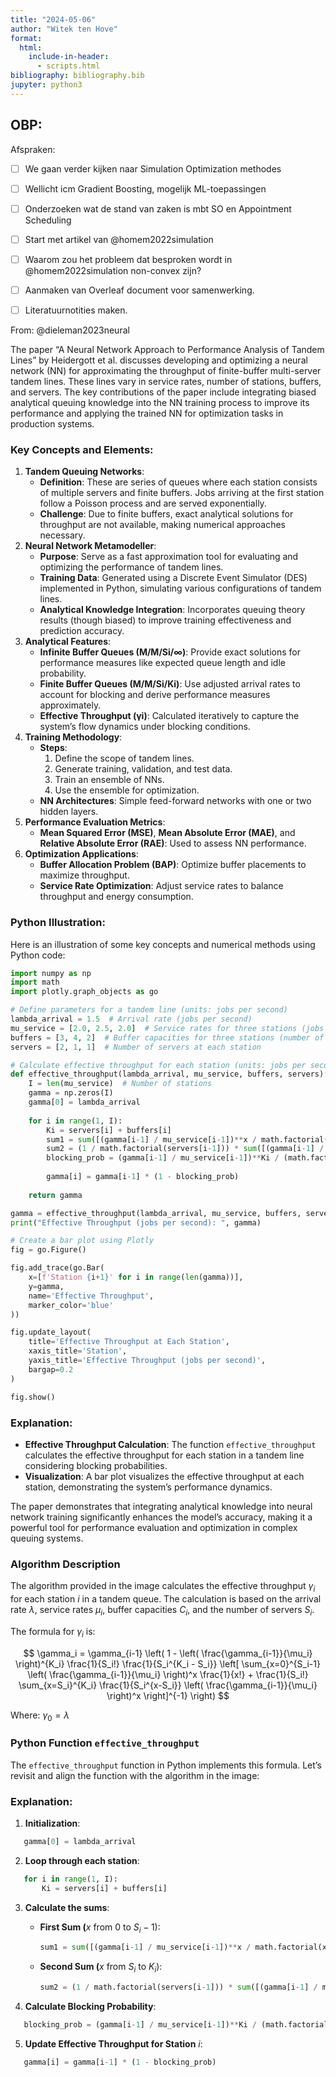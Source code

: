 ```yaml
---
title: "2024-05-06"
author: "Witek ten Hove"
format:
  html:
    include-in-header:
      - scripts.html
bibliography: bibliography.bib
jupyter: python3
---
```


## OBP:

Afspraken:

-   [ ] We gaan verder kijken naar Simulation Optimization methodes

-   [ ] Wellicht icm Gradient Boosting, mogelijk ML-toepassingen

-   [ ] Onderzoeken wat de stand van zaken is mbt SO en Appointment Scheduling

-   [ ] Start met artikel van @homem2022simulation

-   [ ] Waarom zou het probleem dat besproken wordt in @homem2022simulation non-convex zijn?

-   [ ] Aanmaken van Overleaf document voor samenwerking.

-   [ ] Literatuurnotities maken.

From: @dieleman2023neural

The paper "A Neural Network Approach to Performance Analysis of Tandem Lines" by Heidergott et al. discusses developing and optimizing a neural network (NN) for approximating the throughput of finite-buffer multi-server tandem lines. These lines vary in service rates, number of stations, buffers, and servers. The key contributions of the paper include integrating biased analytical queuing knowledge into the NN training process to improve its performance and applying the trained NN for optimization tasks in production systems.

### Key Concepts and Elements:

1.  **Tandem Queuing Networks**:
    -   **Definition**: These are series of queues where each station consists of multiple servers and finite buffers. Jobs arriving at the first station follow a Poisson process and are served exponentially.
    -   **Challenge**: Due to finite buffers, exact analytical solutions for throughput are not available, making numerical approaches necessary.
2.  **Neural Network Metamodeller**:
    -   **Purpose**: Serve as a fast approximation tool for evaluating and optimizing the performance of tandem lines.
    -   **Training Data**: Generated using a Discrete Event Simulator (DES) implemented in Python, simulating various configurations of tandem lines.
    -   **Analytical Knowledge Integration**: Incorporates queuing theory results (though biased) to improve training effectiveness and prediction accuracy.
3.  **Analytical Features**:
    -   **Infinite Buffer Queues (M/M/Si/∞)**: Provide exact solutions for performance measures like expected queue length and idle probability.
    -   **Finite Buffer Queues (M/M/Si/Ki)**: Use adjusted arrival rates to account for blocking and derive performance measures approximately.
    -   **Effective Throughput (γi)**: Calculated iteratively to capture the system's flow dynamics under blocking conditions.
4.  **Training Methodology**:
    -   **Steps**:
        1.  Define the scope of tandem lines.
        2.  Generate training, validation, and test data.
        3.  Train an ensemble of NNs.
        4.  Use the ensemble for optimization.
    -   **NN Architectures**: Simple feed-forward networks with one or two hidden layers.
5.  **Performance Evaluation Metrics**:
    -   **Mean Squared Error (MSE)**, **Mean Absolute Error (MAE)**, and **Relative Absolute Error (RAE)**: Used to assess NN performance.
6.  **Optimization Applications**:
    -   **Buffer Allocation Problem (BAP)**: Optimize buffer placements to maximize throughput.
    -   **Service Rate Optimization**: Adjust service rates to balance throughput and energy consumption.

### Python Illustration:

Here is an illustration of some key concepts and numerical methods using Python code:

```python
import numpy as np
import math
import plotly.graph_objects as go

# Define parameters for a tandem line (units: jobs per second)
lambda_arrival = 1.5  # Arrival rate (jobs per second)
mu_service = [2.0, 2.5, 2.0]  # Service rates for three stations (jobs per second)
buffers = [3, 4, 2]  # Buffer capacities for three stations (number of jobs)
servers = [2, 1, 1]  # Number of servers at each station

# Calculate effective throughput for each station (units: jobs per second)
def effective_throughput(lambda_arrival, mu_service, buffers, servers):
    I = len(mu_service)  # Number of stations
    gamma = np.zeros(I)
    gamma[0] = lambda_arrival
    
    for i in range(1, I):
        Ki = servers[i] + buffers[i]
        sum1 = sum([(gamma[i-1] / mu_service[i-1])**x / math.factorial(x) for x in range(servers[i-1])])
        sum2 = (1 / math.factorial(servers[i-1])) * sum([(gamma[i-1] / mu_service[i-1])**x / servers[i-1]**(x - servers[i-1]) for x in range(servers[i-1], Ki + 1)])
        blocking_prob = (gamma[i-1] / mu_service[i-1])**Ki / (math.factorial(servers[i-1]) * servers[i-1]**(Ki - servers[i-1]) * (sum1 + sum2))
        
        gamma[i] = gamma[i-1] * (1 - blocking_prob)
    
    return gamma

gamma = effective_throughput(lambda_arrival, mu_service, buffers, servers)
print("Effective Throughput (jobs per second): ", gamma)

# Create a bar plot using Plotly
fig = go.Figure()

fig.add_trace(go.Bar(
    x=[f'Station {i+1}' for i in range(len(gamma))],
    y=gamma,
    name='Effective Throughput',
    marker_color='blue'
))

fig.update_layout(
    title='Effective Throughput at Each Station',
    xaxis_title='Station',
    yaxis_title='Effective Throughput (jobs per second)',
    bargap=0.2
)

fig.show()

```

### Explanation:

-   **Effective Throughput Calculation**: The function `effective_throughput` calculates the effective throughput for each station in a tandem line considering blocking probabilities.
-   **Visualization**: A bar plot visualizes the effective throughput at each station, demonstrating the system's performance dynamics.

The paper demonstrates that integrating analytical knowledge into neural network training significantly enhances the model's accuracy, making it a powerful tool for performance evaluation and optimization in complex queuing systems.

### Algorithm Description

The algorithm provided in the image calculates the effective throughput $\gamma_i$ for each station $i$ in a tandem queue. The calculation is based on the arrival rate $\lambda$, service rates $\mu_i$, buffer capacities $C_i$, and the number of servers $S_i$.

The formula for $\gamma_i$ is:

$$
\gamma_i = \gamma_{i-1} \left( 1 - \left( \frac{\gamma_{i-1}}{\mu_i} \right)^{K_i} \frac{1}{S_i!} \frac{1}{S_i^{K_i - S_i}} \left[ \sum_{x=0}^{S_i-1} \left( \frac{\gamma_{i-1}}{\mu_i} \right)^x \frac{1}{x!} + \frac{1}{S_i!} \sum_{x=S_i}^{K_i} \frac{1}{S_i^{x-S_i}} \left( \frac{\gamma_{i-1}}{\mu_i} \right)^x \right]^{-1} \right)
$$

Where: $\gamma_0 = \lambda$

### Python Function `effective_throughput`

The `effective_throughput` function in Python implements this formula. Let's revisit and align the function with the algorithm in the image:

### Explanation:

1.  **Initialization**:

``` python
   gamma[0] = lambda_arrival
```

2.  **Loop through each station**:

``` python
   for i in range(1, I):
       Ki = servers[i] + buffers[i]
```

3.  **Calculate the sums**:
    -   **First Sum (**$x$ from 0 to $S_i-1$):

        ``` python
        sum1 = sum([(gamma[i-1] / mu_service[i-1])**x / math.factorial(x) for x in range(servers[i-1])])
        ```

    -   **Second Sum (**$x$ from $S_i$ to $K_i$):

        ``` python
        sum2 = (1 / math.factorial(servers[i-1])) * sum([(gamma[i-1] / mu_service[i-1])**x / servers[i-1]**(x - servers[i-1]) for x in range(servers[i-1], Ki + 1)])
        ```
4.  **Calculate Blocking Probability**:

``` python
   blocking_prob = (gamma[i-1] / mu_service[i-1])**Ki / (math.factorial(servers[i-1]) * servers[i-1]**(Ki - servers[i-1]) * (sum1 + sum2))
```

5.  **Update Effective Throughput for Station** $i$:

``` python
   gamma[i] = gamma[i-1] * (1 - blocking_prob)
```
